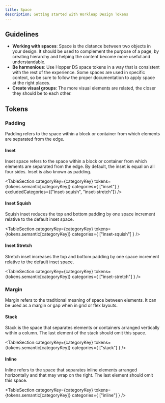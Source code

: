 ```yaml
---
title: Space
description: Getting started with Workleap Design Tokens
---
```


## Guidelines

- **Working with spaces**: Space is the distance between two objects in your design. It should be used to complement the purpose of a page, by creating hierarchy and helping the content become more useful and understandable.
- **Be harmonious**: Use Hopper DS space tokens in a way that is consistent with the rest of the experience. Some spaces are used in specific context, so be sure to follow the proper documentation to apply space at the right places.
- **Create visual groups**: The more visual elements are related, the closer they should be to each other.


## Tokens

### Padding

Padding refers to the space within a block or container from which elements are separated from the edge.

#### Inset

Inset space refers to the space within a block or container from which elements are separated from the edge. By default, the inset is equal on all four sides. Inset is also known as padding.

<TableSection categoryKey={categoryKey} tokens={tokens.semantic[categoryKey]} categories={
    ["inset"]
} excludedCategories={["inset-squish", "inset-stretch"]} />

#### Inset Squish

Squish inset reduces the top and bottom padding by one space increment relative to the default inset space.

<TableSection categoryKey={categoryKey} tokens={tokens.semantic[categoryKey]} categories={
    ["inset-squish"]
} />

#### Inset Stretch

Stretch inset increases the top and bottom padding by one space increment relative to the default inset space.

<TableSection categoryKey={categoryKey} tokens={tokens.semantic[categoryKey]} categories={
    ["inset-stretch"]
} />

### Margin

Margin refers to the traditional meaning of space between elements. It can be used as a margin or gap when in grid or flex layouts.

#### Stack

Stack is the space that separates elements or containers arranged vertically within a column. The last element of the stack should omit this space.

<TableSection categoryKey={categoryKey} tokens={tokens.semantic[categoryKey]} categories={
    ["stack"]
} />

#### Inline

Inline refers to the space that separates inline elements arranged horizontally and that may wrap on the right. The last element should omit this space.

<TableSection categoryKey={categoryKey} tokens={tokens.semantic[categoryKey]} categories={
    ["inline"]
} />
